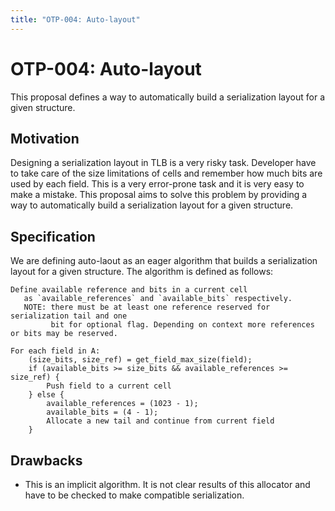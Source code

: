 ```yaml
---
title: "OTP-004: Auto-layout"
---
```


# OTP-004: Auto-layout

This proposal defines a way to automatically build a serialization layout for a given structure.

## Motivation

Designing a serialization layout in TLB is a very risky task. Developer have to take care of the size limitations of cells and remember how much bits are used by each field. This is a very error-prone task and it is very easy to make a mistake. This proposal aims to solve this problem by providing a way to automatically build a serialization layout for a given structure.

## Specification

We are defining auto-laout as an eager algorithm that builds a serialization layout for a given structure. The algorithm is defined as follows:

```text
Define available reference and bits in a current cell 
   as `available_references` and `available_bits` respectively.
   NOTE: there must be at least one reference reserved for serialization tail and one 
         bit for optional flag. Depending on context more references or bits may be reserved. 

For each field in A:
    (size_bits, size_ref) = get_field_max_size(field);
    if (available_bits >= size_bits && available_references >= size_ref) {
        Push field to a current cell
    } else {
        available_references = (1023 - 1);
        available_bits = (4 - 1);
        Allocate a new tail and continue from current field
    }
```

## Drawbacks

- This is an implicit algorithm. It is not clear results of this allocator and have to be checked to make compatible serialization.
